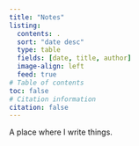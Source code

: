 ```yaml
---
title: "Notes"
listing:
  contents: .
  sort: "date desc"
  type: table
  fields: [date, title, author]
  image-align: left
  feed: true
# Table of contents 
toc: false
# Citation information
citation: false
---
```


A place where I write things.
